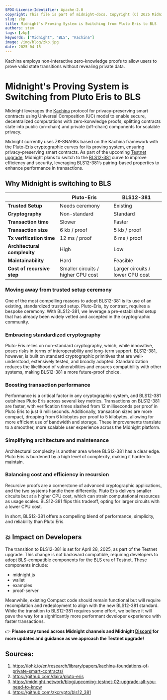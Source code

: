 ```yaml
---
SPDX-License-Identifier: Apache-2.0
copyright: This file is part of midnight-docs. Copyright (C) 2025 Midnight Foundation. Licensed under the Apache License, Version 2.0 (the "License"); You may not use this file except in compliance with the License. You may obtain a copy of the License at http://www.apache.org/licenses/LICENSE-2.0 Unless required by applicable law or agreed to in writing, software distributed under the License is distributed on an "AS IS" BASIS, WITHOUT WARRANTIES OR CONDITIONS OF ANY KIND, either express or implied. See the License for the specific language governing permissions and limitations under the License.
slug: zkp
title: Midnight's Proving System is Switching from Pluto Eris to BLS
authors: stev
tags: [zkp]
keywords: ["Midnight", "BLS", "Kachina"]
image: /img/blog/zkp.jpg
date: 2025-04-15
---
```


Kachina employs non-interactive zero-knowledge proofs to allow users to prove valid state transitions without revealing private data.

<!--truncate-->

# Midnight's Proving System is Switching from Pluto Eris to BLS

Midnight leverages the [Kachina](https://iohk.io/en/research/library/papers/kachina-foundations-of-private-smart-contracts/) protocol for privacy-preserving smart contracts using Universal Composition (UC) model to enable secure, decentralized computations with zero-konwledge proofs, splitting contracts state into public (on-chain) and private (off-chain) components for scalable privacy.

Midnight currently uses ZK-SNARKs based on the Kachina framework with the [Pluto-Eris](https://github.com/daira/pluto-eris) cryptographic curves for its proving system, ensuring privacy-preserving smart contracts. As part of the upcoming [Testnet upgrade](https://midnight.network/blog/upcoming-testnet-02-upgrade-all-you-need-to-know), Midnight plans to switch to the [BLS12-381](https://github.com/zkcrypto/bls12_381) curve to improve efficiency and security, leveraging BLS12-381’s pairing-based properties to enhance performance in transactions.

## Why Midnight is switching to BLS

|                              | Pluto-Eris                         | BLS12-381                        |
| ---------------------------- | ---------------------------------- | -------------------------------- |
| **Trusted Setup**            | Needs ceremony                     | Existing                         |
| **Cryptography**             | Non-standard                       | Standard                         |
| **Transaction time**         | Slower                             | Faster                           |
| **Transaction size**         | 6 kb / proof                       | 5 kb / proof                     |
| **Tx verification time**     | 12 ms / proof                      | 6 ms / proof                     |
| **Architectural complexity** | High                               | Low                              |
| **Maintainability**          | Hard                               | Feasible                         |
| **Cost of recursive step**   | Smaller circuits / higher CPU cost | Larger circuits / lower CPU cost |

### Moving away from trusted setup ceremony

One of the most compelling reasons to adopt BLS12-381 is its use of an existing, standardized trusted setup. Pluto-Eris, by contrast, requires a bespoke ceremony. With BLS12-381, we leverage a pre-established setup that has already been widely vetted and accepted in the cryptographic community.

### Embracing standardized cryptography

Pluto-Eris relies on non-standard cryptography, which, while innovative, poses risks in terms of interoperability and long-term support. BLS12-381, however, is built on standard cryptographic primitives that are well-understood, extensively tested, and broadly adopted. Standardization reduces the likelihood of vulnerabilities and ensures compatibility with other systems, making BLS12-381 a more future-proof choice.

### Boosting transaction performance

Performance is a critical factor in any cryptographic system, and BLS12-381 outshines Pluto Eris across several key metrics. Transactions on BLS12-381 are faster, with verification times slashed from 12 milliseconds per proof in Pluto Eris to just 6 milliseconds. Additionally, transaction sizes are more compact, dropping from 6 kilobytes per proof to 5 kilobytes, allowing for more efficient use of bandwidth and storage. These improvements translate to a smoother, more scalable user experience across the Midnight platform.

### Simplifying architecture and maintenance

Architectural complexity is another area where BLS12-381 has a clear edge. Pluto Eris is burdened by a high level of complexity, making it harder to maintain.

### Balancing cost and efficiency in recursion

Recursive proofs are a cornerstone of advanced cryptographic applications, and the two systems handle them differently. Pluto Eris delivers smaller circuits but at a higher CPU cost, which can strain computational resources as usage scales. BLS12-381 flips this tradeoff, opting for larger circuits with a lower CPU cost.

In short, BLS12-381 offers a compelling blend of performance, simplicity, and reliability than Pluto Eris.

## 💥 Impact on Developers

The transition to BLS12-381 is set for April 28, 2025, as part of the Testnet upgrade. This change is not backward compatible, requiring developers to adopt BLS-compatible components for the BLS era of Testnet. These components include:

- midnight.js
- wallet
- examples
- proof-server

Meanwhile, existing Compact code should remain functional but will require recompilation and redeployment to align with the new BLS12-381 standard. While the transition to BLS12-381 requires some effort, we believe it will pave the way for a significantly more performant developer experience with faster transactions.

👉 **Please stay tuned across Midnight channels and Midnight [Discord](https://discord.com/invite/midnightnetwork) for more updates and guidance as we approach the Testnet upgrade!**

## Sources:

1. https://iohk.io/en/research/library/papers/kachina-foundations-of-private-smart-contracts/
2. https://github.com/daira/pluto-eris
3. https://midnight.network/blog/upcoming-testnet-02-upgrade-all-you-need-to-know
4. https://github.com/zkcrypto/bls12_381
